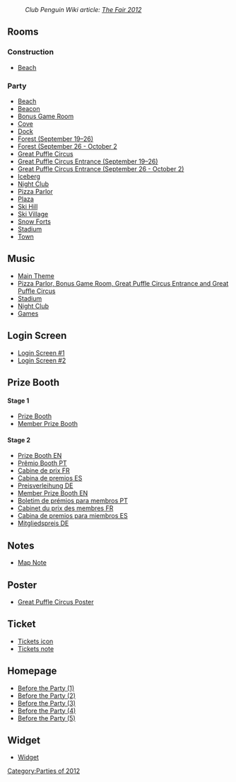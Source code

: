 :''Club Penguin Wiki article: [[clubpenguinwiki:The Fair 2012|The Fair 2012]]''

==Rooms==
===Construction===
*[[Media:Fair2012ConstBeach.swf|Beach]]

===Party===
*[[Media:Fair2012Beach.swf|Beach]]
*[[Media:Fair2012Beacon.swf|Beacon]]
*[[Media:Fair2012Party1.swf|Bonus Game Room]]
*[[Media:Fair2012Cove.swf|Cove]]
*[[Media:Fair2012Dock.swf|Dock]]
*[[Media:Fair2012Forest.swf|Forest (September 19–26)]]
*[[Media:Fair2012ForestS2.swf|Forest (September 26 - October 2]]
*[[Media:Fair2012Party3.swf|Great Puffle Circus]]
*[[Media:Fair2012Party2.swf|Great Puffle Circus Entrance (September 19–26)]]
*[[Media:Fair2012Party2S2.swf|Great Puffle Circus Entrance (September 26 - October 2)]]
*[[Media:Fair2012Berg.swf|Iceberg]]
*[[Media:Fair2012Dance.swf|Night Club]]
*[[Media:Fair2012Pizza.swf|Pizza Parlor]]
*[[Media:Fair2012Plaza.swf|Plaza]]
*[[Media:Fair2012Mtn.swf|Ski Hill]]
*[[Media:Fair2012Village.swf|Ski Village]]
*[[Media:Fair2012Forts.swf|Snow Forts]]
*[[Media:Fair2012Rink.swf|Stadium]]
*[[Media:RoomsTown-TheFair2012.swf|Town]]

==Music==
*[[Media:Music297.swf|Main Theme]]
*[[Media:Music221.swf|Pizza Parlor, Bonus Game Room, Great Puffle Circus Entrance and Great Puffle Circus]]
*[[Media:Music311.swf|Stadium]]
*[[Media:Music243.swf|Night Club]]
*[[Media:Music222.swf|Games]]

==Login Screen==
*[[Media:Fair2012Pre-Awareness.swf|Login Screen #1]]
*[[Media:Fair2012Fair-Now.swf|Login Screen #2]]

==Prize Booth==
====Stage 1====
*[[Media:Fair2012PrizeboothS1.swf|Prize Booth]]
*[[Media:Fair2012MemberprizeboothS1.swf|Member Prize Booth]]
====Stage 2====
*[[Media:Fair2012PrizeboothS2.swf|Prize Booth EN]]
*[[Media:PrizeboothTheFair2012PT.swf|Prêmio Booth PT]]
*[[Media:PrizeboothTheFair2012FR.swf|Cabine de prix FR]]
*[[Media:PrizeboothTheFair2012ES.swf|Cabina de premios ES]]
*[[Media:PrizeboothTheFair2012DE.swf|Preisverleihung DE]]
*[[Media:Fair2012PrizeboothmemberS2.swf|Member Prize Booth EN]]
*[[Media:PrizeboothmemberTheFair2012PT.swf|Boletim de prémios para membros PT]]
*[[Media:PrizeboothmemberTheFair2012FR.swf|Cabinet du prix des membres FR]]
*[[Media:PrizeboothmemberTheFair2012ES.swf|Cabina de premios para miembros ES]]
*[[Media:PrizeboothmemberTheFair2012DE.swf|Mitgliedspreis DE]]

==Notes==
*[[Media:TheFair2012Map_Party_note.swf|Map Note]]

==Poster==
*[[Media:TheFair2012Poster.swf|Great Puffle Circus Poster]]

==Ticket==
*[[Media:Fair2012TicketIcon.swf|Tickets icon]]
*[[Media:Fair2012Tickets.swf|Tickets note]]

==Homepage==
*[[Media:FilesHomepageScene 123.swf|Before the Party (1)]]
*[[Media:FilesHomepageScene 124.swf|Before the Party (2)]]
*[[Media:FilesHomepageScene 125.swf|Before the Party (3)]]
*[[Media:FilesHomepageScene_131.swf|Before the Party (4)]]
*[[Media:FilesHomepageScene 136.swf|Before the Party (5)]]

==Widget==
*[[Media:Fair2012Widget.swf|Widget]]
{{Parties}}

[[Category:Parties of 2012]]